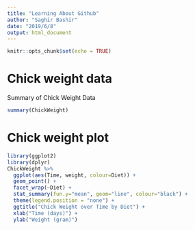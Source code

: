 ```yaml
---
title: "Learning About Github"
author: "Saghir Bashir"
date: "2019/6/8"
output: html_document
---
```


```r
knitr::opts_chunk$set(echo = TRUE)
```

# Chick weight data

Summary of Chick Weight Data
```r
summary(ChickWeight)
```
# Chick weight plot

```r
library(ggplot2)
library(dplyr)
ChickWeight %>% 
  ggplot(aes(Time, weight, colour=Diet)) +
  geom_point() +
  facet_wrap(~Diet) + 
  stat_summary(fun.y="mean", geom="line", colour="black") +
  theme(legend.position = "none") +
  ggtitle("Chick Weight over Time by Diet") +
  xlab("Time (days)") +
  ylab("Weight (gram)")
```